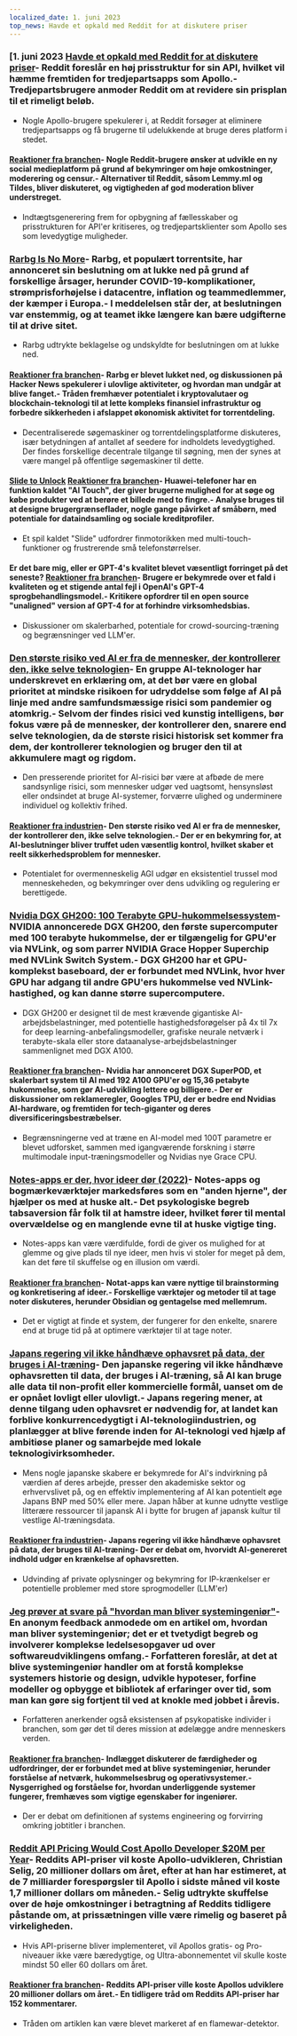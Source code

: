 ```yaml
---
localized_date: 1. juni 2023
top_news: Havde et opkald med Reddit for at diskutere priser
---
```




<CallToAction />

<Steps>

### [1. juni 2023 [Havde et opkald med Reddit for at diskutere priser](https://old.reddit.com/r/apolloapp/comments/13ws4w3/had_a_call_with_reddit_to_discuss_pricing_bad/)- Reddit foreslår en høj prisstruktur for sin API, hvilket vil hæmme fremtiden for tredjepartsapps som Apollo.- Tredjepartsbrugere anmoder Reddit om at revidere sin prisplan til et rimeligt beløb.

- Nogle Apollo-brugere spekulerer i, at Reddit forsøger at eliminere tredjepartsapps og få brugerne til udelukkende at bruge deres platform i stedet.

#### [Reaktioner fra branchen](http://news.ycombinator.com/item?id=36141083)- Nogle Reddit-brugere ønsker at udvikle en ny social medieplatform på grund af bekymringer om høje omkostninger, moderering og censur.- Alternativer til Reddit, såsom Lemmy.ml og Tildes, bliver diskuteret, og vigtigheden af god moderation bliver understreget.

- Indtægtsgenerering frem for opbygning af fællesskaber og prisstrukturen for API'er kritiseres, og tredjepartsklienter som Apollo ses som levedygtige muligheder.

### [Rarbg Is No More](https://web.archive.org/web/20230531105653/https://rarbg.to/index80.php)- Rarbg, et populært torrentsite, har annonceret sin beslutning om at lukke ned på grund af forskellige årsager, herunder COVID-19-komplikationer, strømprisforhøjelse i datacentre, inflation og teammedlemmer, der kæmper i Europa.- I meddelelsen står der, at beslutningen var enstemmig, og at teamet ikke længere kan bære udgifterne til at drive sitet.

- Rarbg udtrykte beklagelse og undskyldte for beslutningen om at lukke ned.

#### [Reaktioner fra branchen](http://news.ycombinator.com/item?id=36136819)- Rarbg er blevet lukket ned, og diskussionen på Hacker News spekulerer i ulovlige aktiviteter, og hvordan man undgår at blive fanget.- Tråden fremhæver potentialet i kryptovalutaer og blockchain-teknologi til at lette kompleks finansiel infrastruktur og forbedre sikkerheden i afslappet økonomisk aktivitet for torrentdeling.

- Decentraliserede søgemaskiner og torrentdelingsplatforme diskuteres, især betydningen af antallet af seedere for indholdets levedygtighed. Der findes forskellige decentrale tilgange til søgning, men der synes at være mangel på offentlige søgemaskiner til dette.

#### [Slide to Unlock](https://cs.uwaterloo.ca/~csk/slide/) [Reaktioner fra branchen](http://news.ycombinator.com/item?id=36138304)- Huawei-telefoner har en funktion kaldet "AI Touch", der giver brugerne mulighed for at søge og købe produkter ved at berøre et billede med to fingre.- Analyse bruges til at designe brugergrænseflader, nogle gange påvirket af småbørn, med potentiale for dataindsamling og sociale kreditprofiler.

- Et spil kaldet "Slide" udfordrer finmotorikken med multi-touch-funktioner og frustrerende små telefonstørrelser.

#### Er det bare mig, eller er GPT-4's kvalitet blevet væsentligt forringet på det seneste? [Reaktioner fra branchen](http://news.ycombinator.com/item?id=36134249)- Brugere er bekymrede over et fald i kvaliteten og et stigende antal fejl i OpenAI's GPT-4 sprogbehandlingsmodel.- Kritikere opfordrer til en open source "unaligned" version af GPT-4 for at forhindre virksomhedsbias.

- Diskussioner om skalerbarhed, potentiale for crowd-sourcing-træning og begrænsninger ved LLM'er.

### [Den største risiko ved AI er fra de mennesker, der kontrollerer den, ikke selve teknologien](https://aisnakeoil.substack.com/p/is-avoiding-extinction-from-ai-really)- En gruppe AI-teknologer har underskrevet en erklæring om, at det bør være en global prioritet at mindske risikoen for udryddelse som følge af AI på linje med andre samfundsmæssige risici som pandemier og atomkrig.- Selvom der findes risici ved kunstig intelligens, bør fokus være på de mennesker, der kontrollerer den, snarere end selve teknologien, da de største risici historisk set kommer fra dem, der kontrollerer teknologien og bruger den til at akkumulere magt og rigdom.

- Den presserende prioritet for AI-risici bør være at afbøde de mere sandsynlige risici, som mennesker udgør ved uagtsomt, hensynsløst eller ondsindet at bruge AI-systemer, forværre ulighed og underminere individuel og kollektiv frihed.

#### [Reaktioner fra industrien](http://news.ycombinator.com/item?id=36139852)- Den største risiko ved AI er fra de mennesker, der kontrollerer den, ikke selve teknologien.- Der er en bekymring for, at AI-beslutninger bliver truffet uden væsentlig kontrol, hvilket skaber et reelt sikkerhedsproblem for mennesker.

- Potentialet for overmenneskelig AGI udgør en eksistentiel trussel mod menneskeheden, og bekymringer over dens udvikling og regulering er berettigede.

### [Nvidia DGX GH200: 100 Terabyte GPU-hukommelsessystem](https://developer.nvidia.com/blog/announcing-nvidia-dgx-gh200-first-100-terabyte-gpu-memory-system/)- NVIDIA annoncerede DGX GH200, den første supercomputer med 100 terabyte hukommelse, der er tilgængelig for GPU'er via NVLink, og som parrer NVIDIA Grace Hopper Superchip med NVLink Switch System.- DGX GH200 har et GPU-komplekst baseboard, der er forbundet med NVLink, hvor hver GPU har adgang til andre GPU'ers hukommelse ved NVLink-hastighed, og kan danne større supercomputere.

- DGX GH200 er designet til de mest krævende gigantiske AI-arbejdsbelastninger, med potentielle hastighedsforøgelser på 4x til 7x for deep learning-anbefalingsmodeller, grafiske neurale netværk i terabyte-skala eller store dataanalyse-arbejdsbelastninger sammenlignet med DGX A100.

#### [Reaktioner fra branchen](http://news.ycombinator.com/item?id=36133226)- Nvidia har annonceret DGX SuperPOD, et skalerbart system til AI med 192 A100 GPU'er og 15,36 petabyte hukommelse, som gør AI-udvikling lettere og billigere.- Der er diskussioner om reklameregler, Googles TPU, der er bedre end Nvidias AI-hardware, og fremtiden for tech-giganter og deres diversificeringsbestræbelser.

- Begrænsningerne ved at træne en AI-model med 100T parametre er blevet udforsket, sammen med igangværende forskning i større multimodale input-træningsmodeller og Nvidias nye Grace CPU.

### [Notes-apps er der, hvor ideer dør (2022)](https://www.reproof.app/blog/notes-apps-help-us-forget)- Notes-apps og bogmærkeværktøjer markedsføres som en "anden hjerne", der hjælper os med at huske alt.- Det psykologiske begreb tabsaversion får folk til at hamstre ideer, hvilket fører til mental overvældelse og en manglende evne til at huske vigtige ting.

- Notes-apps kan være værdifulde, fordi de giver os mulighed for at glemme og give plads til nye ideer, men hvis vi stoler for meget på dem, kan det føre til skuffelse og en illusion om værdi.

#### [Reaktioner fra branchen](http://news.ycombinator.com/item?id=36136179)- Notat-apps kan være nyttige til brainstorming og konkretisering af ideer.- Forskellige værktøjer og metoder til at tage noter diskuteres, herunder Obsidian og gentagelse med mellemrum.

- Det er vigtigt at finde et system, der fungerer for den enkelte, snarere end at bruge tid på at optimere værktøjer til at tage noter.

### [Japans regering vil ikke håndhæve ophavsret på data, der bruges i AI-træning](https://technomancers.ai/japan-goes-all-in-copyright-doesnt-apply-to-ai-training/)- Den japanske regering vil ikke håndhæve ophavsretten til data, der bruges i AI-træning, så AI kan bruge alle data til non-profit eller kommercielle formål, uanset om de er opnået lovligt eller ulovligt.- Japans regering mener, at denne tilgang uden ophavsret er nødvendig for, at landet kan forblive konkurrencedygtigt i AI-teknologiindustrien, og planlægger at blive førende inden for AI-teknologi ved hjælp af ambitiøse planer og samarbejde med lokale teknologivirksomheder.

- Mens nogle japanske skabere er bekymrede for AI's indvirkning på værdien af deres arbejde, presser den akademiske sektor og erhvervslivet på, og en effektiv implementering af AI kan potentielt øge Japans BNP med 50% eller mere. Japan håber at kunne udnytte vestlige litterære ressourcer til japansk AI i bytte for brugen af japansk kultur til vestlige AI-træningsdata.

#### [Reaktioner fra industrien](http://news.ycombinator.com/item?id=36144241)- Japans regering vil ikke håndhæve ophavsret på data, der bruges til AI-træning- Der er debat om, hvorvidt AI-genereret indhold udgør en krænkelse af ophavsretten.

- Udvinding af private oplysninger og bekymring for IP-krænkelser er potentielle problemer med store sprogmodeller (LLM'er)

### [Jeg prøver at svare på "hvordan man bliver systemingeniør"](https://rachelbythebay.com/w/2023/05/30/eng/)- En anonym feedback anmodede om en artikel om, hvordan man bliver systemingeniør; det er et tvetydigt begreb og involverer komplekse ledelsesopgaver ud over softwareudviklingens omfang.- Forfatteren foreslår, at det at blive systemingeniør handler om at forstå komplekse systemers historie og design, udvikle hypoteser, forfine modeller og opbygge et bibliotek af erfaringer over tid, som man kan gøre sig fortjent til ved at knokle med jobbet i årevis.

- Forfatteren anerkender også eksistensen af psykopatiske individer i branchen, som gør det til deres mission at ødelægge andre menneskers verden.

#### [Reaktioner fra branchen](http://news.ycombinator.com/item?id=36133263)- Indlægget diskuterer de færdigheder og udfordringer, der er forbundet med at blive systemingeniør, herunder forståelse af netværk, hukommelsesbrug og operativsystemer.- Nysgerrighed og forståelse for, hvordan underliggende systemer fungerer, fremhæves som vigtige egenskaber for ingeniører.

- Der er debat om definitionen af systems engineering og forvirring omkring jobtitler i branchen.

### [Reddit API Pricing Would Cost Apollo Developer $20M per Year](https://daringfireball.net/linked/2023/05/31/reddit-apollo-api-pricing)- Reddits API-priser vil koste Apollo-udvikleren, Christian Selig, 20 millioner dollars om året, efter at han har estimeret, at de 7 milliarder forespørgsler til Apollo i sidste måned vil koste 1,7 millioner dollars om måneden.- Selig udtrykte skuffelse over de høje omkostninger i betragtning af Reddits tidligere påstande om, at prissætningen ville være rimelig og baseret på virkeligheden.

- Hvis API-priserne bliver implementeret, vil Apollos gratis- og Pro-niveauer ikke være bæredygtige, og Ultra-abonnementet vil skulle koste mindst 50 eller 60 dollars om året.

#### [Reaktioner fra branchen](http://news.ycombinator.com/item?id=36142285)- Reddits API-priser ville koste Apollos udviklere 20 millioner dollars om året.- En tidligere tråd om Reddits API-priser har 152 kommentarer.

- Tråden om artiklen kan være blevet markeret af en flamewar-detektor.

</Steps>

